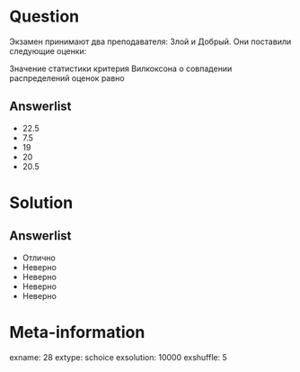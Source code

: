 Question
========
Экзамен принимают два преподавателя: Злой и Добрый. Они поставили следующие оценки:

\begin{center}
\begin{tabular}{lrrrrr} \toprule
Злой   & 2 & 3 & 10 & 8 & 3 \\
Добрый & 6 & 4 & 7  & 8 & \\
\bottomrule
\end{tabular}
\end{center}

Значение статистики критерия Вилкоксона о совпадении распределений оценок равно

  

Answerlist
----------
*  22.5
*  7.5
*  19
*  20
*  20.5

Solution
========

Answerlist
----------
*  Отлично
*  Неверно
*  Неверно
*  Неверно
*  Неверно

Meta-information
================
exname: 28
extype: schoice
exsolution: 10000
exshuffle: 5
